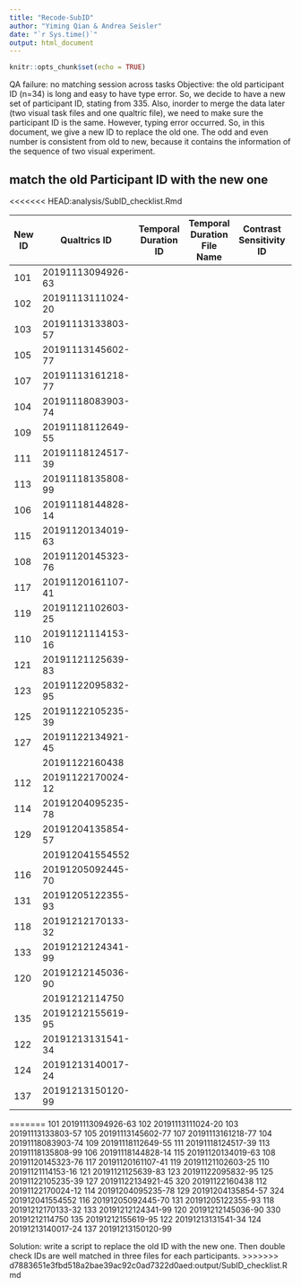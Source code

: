 ```yaml
---
title: "Recode-SubID"
author: "Yiming Qian & Andrea Seisler"
date: "`r Sys.time()`"
output: html_document
---
```


```r
knitr::opts_chunk$set(echo = TRUE)
```

QA failure: no matching session across tasks
Objective: the old participant ID (n=34) is long and easy to have type error. So, we decide to have a new set of participant ID, stating from 335. Also, inorder to merge the data later (two visual task files and one qualtric file), we need to make sure the participant ID is the same. However, typing error occurred. So, in this document, we give a new ID to replace the old one. The odd and even number is consistent from old to new, because it contains the information of the sequence of two visual experiment.

## match the old Participant ID with the new one
<<<<<<< HEAD:analysis/SubID_checklist.Rmd

| New ID | Qualtrics ID | Temporal Duration ID | Temporal Duration File Name | Contrast Sensitivity ID | Contrast Sensitivity File Name |
|---|---|---|---|---|---|
|101| 20191113094926-63 ||||
|102| 20191113111024-20 ||||
|103| 20191113133803-57 ||||
|105| 20191113145602-77 ||||
|107| 20191113161218-77 ||||
|104| 20191118083903-74 ||||
|109| 20191118112649-55 ||||
|111| 20191118124517-39 ||||
|113| 20191118135808-99 ||||
|106| 20191118144828-14 ||||
|115| 20191120134019-63 ||||
|108| 20191120145323-76 ||||
|117| 20191120161107-41 ||||
|119| 20191121102603-25 ||||
|110| 20191121114153-16 ||||
|121| 20191121125639-83 ||||
|123| 20191122095832-95 ||||
|125| 20191122105235-39 ||||
|127| 20191122134921-45 ||||
|| 20191122160438 ||||
|112| 20191122170024-12 ||||
|114| 20191204095235-78 ||||
|129| 20191204135854-57 ||||
|| 201912041554552 ||||
|116| 20191205092445-70 ||||
|131| 20191205122355-93 ||||
|118| 20191212170133-32 ||||
|133| 20191212124341-99 ||||
|120| 20191212145036-90 ||||
|| 20191212114750 ||||
|135| 20191212155619-95 ||||
|122| 20191213131541-34 ||||
|124| 20191213140017-24 ||||
|137| 20191213150120-99 ||||
=======
101 20191113094926-63
102 20191113111024-20
103 20191113133803-57
105 20191113145602-77
107 20191113161218-77
104 20191118083903-74
109 20191118112649-55
111 20191118124517-39
113 20191118135808-99
106 20191118144828-14
115 20191120134019-63
108 20191120145323-76
117 20191120161107-41
119 20191121102603-25
110 20191121114153-16
121 20191121125639-83
123 20191122095832-95
125 20191122105235-39
127 20191122134921-45
320 20191122160438
112 20191122170024-12
114 20191204095235-78
129 20191204135854-57
324 201912041554552
116 20191205092445-70
131 20191205122355-93
118 20191212170133-32
133 20191212124341-99
120 20191212145036-90
330 20191212114750
135 20191212155619-95
122 20191213131541-34
124 20191213140017-24
137 20191213150120-99

Solution: write a script to replace the old ID with the new one. Then double check IDs are well matched in three files for each participants.
>>>>>>> d7883651e3fbd518a2bae39ac92c0ad7322d0aed:output/SubID_checklist.Rmd

